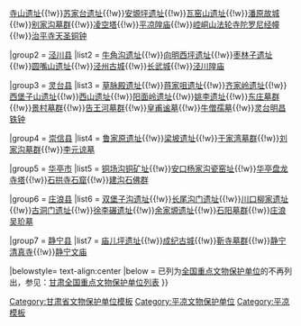 {{Navbox
|name = 平凉市境内的甘肃省文物保护单位
|title = [[平凉市境内的甘肃省文物保护单位列表|平凉市境内的甘肃省文物保护单位]]
|titlestyle =
|image =
|style = text-align:left;
|groupstyle = text-align:center;
|state = {{{state<includeonly>|collapsed</includeonly>}}}
|above =

|group1 = [[崆峒区]]
|list1 = [[东沟遗址]]{{!w}}[[寺山遗址]]{{!w}}[[苏家台遗址]]{{!w}}[[安塬坪遗址]]{{!w}}[[瓦窑山遗址]]{{!w}}[[潘原故城]]{{!w}}[[别家沟墓群]]{{!w}}[[凌空塔]]{{!w}}[[平凉隍庙]]{{!w}}[[崆峒山法轮寺陀罗尼经幢]]{{!w}}[[治平寺天圣铜钟]]

|group2 = [[泾川县]]
|list2 = [[牛角沟遗址]]{{!w}}[[向明西坪遗址]]{{!w}}[[枣林子遗址]]{{!w}}[[圆嘴山遗址]]{{!w}}[[泾州古城]]{{!w}}[[长武城]]{{!w}}[[泾川隍庙]]

|group3 = [[灵台县]]
|list3 = [[草脉殿遗址]]{{!w}}[[蒋家咀遗址]]{{!w}}[[齐家岭遗址]]{{!w}}[[西堡子山遗址]]{{!w}}[[西山遗址]]{{!w}}[[阳面岭遗址]]{{!w}}[[姚李遗址]]{{!w}}[[东庄墓群]]{{!w}}[[景村墓群]]{{!w}}[[告王河墓群]]{{!w}}[[皇甫谧墓]]{{!w}}[[牛僧孺墓]]{{!w}}[[灵台明昌铁钟]]

|group4 = [[崇信县]]
|list4 = [[鲁家原遗址]]{{!w}}[[梁坡遗址]]{{!w}}[[于家湾墓群]]{{!w}}[[刘家沟墓群]]{{!w}}[[李元谅墓]]

|group5 = [[华亭市]]
|list5 = [[铜场沟铜矿址]]{{!w}}[[安口杨家沟瓷窑址]]{{!w}}[[华亭盘龙寺塔]]{{!w}}[[石拱寺石窟]]{{!w}}[[建沟石佛群]]

|group6 = [[庄浪县]]
|list6 = [[双堡子沟遗址]]{{!w}}[[长尾沟门遗址]]{{!w}}[[川口柳家遗址]]{{!w}}[[古洞门遗址]]{{!w}}[[徐李碾遗址]]{{!w}}[[余家塬遗址]]{{!w}}[[石阳墓群]]{{!w}}[[庄浪吴玠墓]]

|group7 = [[静宁县]]
|list7 = [[庙儿坪遗址]]{{!w}}[[成纪古城]]{{!w}}[[靳寺墓群]]{{!w}}[[静宁清真寺]]{{!w}}[[静宁文庙]]

|belowstyle= text-align:center
|below = 已列为[[全国重点文物保护单位]]的不再列出，参见：[[甘肃全国重点文物保护单位列表]]
}}<noinclude>
[[Category:甘肃省文物保护单位模板]]
[[Category:平凉文物保护单位]]
[[Category:平凉模板]]
</noinclude>